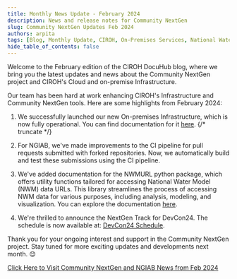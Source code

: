 ```yaml
---
title: Monthly News Update - February 2024
description: News and release notes for Community NextGen
slug: Community NextGen Updates Feb 2024
authors: arpita
tags: [Blog, Monthly Update, CIROH, On-Premises Services, National Water Model, NGIAB, NextGen]
hide_table_of_contents: false
---
```

Welcome to the February edition of the CIROH DocuHub blog, where we bring you the latest updates and news about the Community NextGen project and CIROH's Cloud and on-premise Infrastructure.

Our team has been hard at work enhancing CIROH's Infrastructure and Community NextGen tools. Here are some highlights from February 2024:

1. We successfully launched our new On-premises Infrastructure, which is now fully operational. You can find documentation for it [here](/docs/services/on-prem/).
{/* truncate */}
2. For NGIAB, we've made improvements to the CI pipeline for pull requests submitted with forked repositories. Now, we automatically build and test these submissions using the CI pipeline.

3. We've added documentation for the NWMURL python package, which offers utility functions tailored for accessing National Water Model (NWM) data URLs. This library streamlines the process of accessing NWM data for various purposes, including analysis, modeling, and visualization. You can explore the documentation [here](/docs/products/data-management/dataaccess/).

4. We're thrilled to announce the NextGen Track for DevCon24. The schedule is now available at: [DevCon24 Schedule](https://ciroh.ua.edu/devconference/).

Thank you for your ongoing interest and support in the Community NextGen project. Stay tuned for more exciting updates and developments next month. 😊

[Click Here to Visit Community NextGen and NGIAB News from Feb 2024](https://docs.ciroh.org/news/)